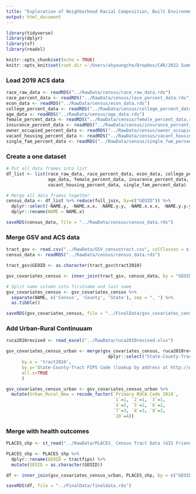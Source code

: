 ```yaml
---
title: "Exploration of Neighborhood Racial Composition, Built Environment and Health Outcomes"
output: html_document
---
```


```r
library(tidyverse)
library(dplyr)
library(sf)
library(readxl)

knitr::opts_chunk$set(echo = TRUE)
knitr::opts_knit$set(root.dir ='/Users/ahyoungcho/Dropbox/CAR/2022 Summer/Replication/')
```

### Load 2019 ACS data
```r
race_raw_data <- readRDS("../RawData/census/race_raw_data.rds")
race_percent_data <- readRDS("../RawData/census/race_percent_data.rds")
econ_data <- readRDS("../RawData/census/econ_data.rds")
college_percent_data <- readRDS("../RawData/census/college_percent_data.rds")
age_data <- readRDS("../RawData/census/age_data.rds")
female_percent_data <- readRDS("../RawData/census/female_percent_data.rds")
insurance_percent_data <- readRDS("../RawData/census/insurance_percent_data.rds")
owner_occupied_percent_data <- readRDS("../RawData/census/owner_occupied_percent_data.rds")
vacant_housing_percent_data <- readRDS("../RawData/census/vacant_housing_percent_data.rds")
single_fam_percent_data <- readRDS("../RawData/census/single_fam_percent_data.rds")
```

### Create a one dataset
```r
# Put all data frames into list
df_list <- list(race_raw_data, race_percent_data, econ_data, college_percent_data, 
                age_data, female_percent_data, insurance_percent_data, owner_occupied_percent_data,
                vacant_housing_percent_data, single_fam_percent_data)

# Merge all data frames together
census_data <- df_list %>% reduce(full_join, by=c("GEOID")) %>%
  dplyr::select(-NAME.y, -NAME.x.x, -NAME.y.y, -NAME.x.x.x, -NAME.y.y.y, -NAME.x.x.x.x, -NAME.y.y.y.y, -NAME.x.x.x.x.x, -NAME.y.y.y.y.y) %>%
  dplyr::rename(NAME = NAME.x)

saveRDS(census_data, file = "../RawData/census/census_data.rds")
```

### Merge GSV and ACS data
```r
tract_gsv <- read.csv("../RawData/GSV_censustract.csv", colClasses = c(tract2010 = "character"))
census_data <- readRDS("../RawData/census/census_data.rds")

tract_gsv$GEOID <- as.character(tract_gsv$tract2010)

gsv_covariates_census <- inner_join(tract_gsv, census_data, by = "GEOID")

# Split name column into firstname and last name
gsv_covariates_census <- gsv_covariates_census %>% 
  separate(NAME, c('Census', 'County', 'State'), sep = ", ") %>%
  as.tibble()

saveRDS(gsv_covariates_census, file = "../FinalData/gsv_covariates_census.rds")
```

### Add Urban-Rural Continuuam 
```r
ruca2010revised <- read_excel("../RawData/ruca2010revised.xlsx")

gsv_covariates_census_urban <- merge(gsv_covariates_census, ruca2010revised %>% 
                                       dplyr::select("State-County-Tract FIPS Code (lookup by address at http://www.ffiec.gov/Geocode/)", "Primary RUCA Code 2010"),
      by.x = 'tract2010',
      by.y='State-County-Tract FIPS Code (lookup by address at http://www.ffiec.gov/Geocode/)',
      all.x=TRUE
      )

gsv_covariates_census_urban <- gsv_covariates_census_urban %>%
  mutate(Urban_Rural_New = recode_factor(`Primary RUCA Code 2010`,
                                         `1`=1, `2`=1, `3`=1,
                                         `4`=2, `5`=2, `6`=2,
                                         `7`=3, `8`=3, `9`=3,
                                         `10`=4))
```

### Merge with health outcomes 
```r
PLACES_shp <- st_read("../RawData/PLACES_ Census Tract Data (GIS Friendly Format), 2020 release/geo_export_d616bbc1-d560-4c9b-984e-57c9e4cb5117.shp")

PLACES_shp <- PLACES_shp %>%
  dplyr::rename(GEOID = tractfips) %>%
  mutate(GEOID = as.character(GEOID))

df <- inner_join(gsv_covariates_census_urban, PLACES_shp, by = c("GEOID"))

saveRDS(df, file = "../FinalData/finaldata.rds")
```








